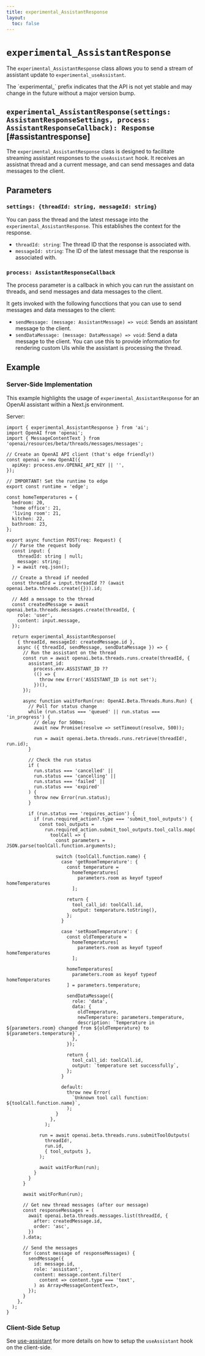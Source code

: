 ```yaml
---
title: experimental_AssistantResponse
layout:
  toc: false
---
```



# `experimental_AssistantResponse`

The `experimental_AssistantResponse` class allows you to send a stream of assistant update to `experimental_useAssistant`.

<Callout>
  The `experimental_` prefix indicates that the API is not yet stable and may
  change in the future without a major version bump.
</Callout>

## `experimental_AssistantResponse(settings: AssistantResponseSettings, process: AssistantResponseCallback): Response` [#assistantresponse]

The `experimental_AssistantResponse` class is designed to facilitate streaming assistant responses to the `useAssistant` hook.
It receives an assistnat thread and a current message, and can send messages and data messages to the client.

## Parameters

### `settings: {threadId: string, messageId: string}`

You can pass the thread and the latest message into the `experimental_AssistantResponse`. This establishes the context for the response.

- `threadId: string`: The thread ID that the response is associated with.
- `messageId: string`: The ID of the latest message that the response is associated with.

### `process: AssistantResponseCallback`

The process parameter is a callback in which you can run the assistant on threads, and send messages and data messages to the client.

It gets invoked with the following funcctions that you can use to send messages and data messages to the client:

- `sendMessage: (message: AssistantMessage) => void`: Sends an assistant message to the client.
- `sendDataMessage: (message: DataMessage) => void`: Send a data message to the client. You can use this to provide information for rendering custom UIs while the assistant is processing the thread.

## Example

### Server-Side Implementation

This example highlights the usage of `experimental_AssistantResponse`
for an OpenAI assistant within a Next.js environment.

Server:

```tsx filename="app/api/assistant/route.ts"
import { experimental_AssistantResponse } from 'ai';
import OpenAI from 'openai';
import { MessageContentText } from 'openai/resources/beta/threads/messages/messages';

// Create an OpenAI API client (that's edge friendly!)
const openai = new OpenAI({
  apiKey: process.env.OPENAI_API_KEY || '',
});

// IMPORTANT! Set the runtime to edge
export const runtime = 'edge';

const homeTemperatures = {
  bedroom: 20,
  'home office': 21,
  'living room': 21,
  kitchen: 22,
  bathroom: 23,
};

export async function POST(req: Request) {
  // Parse the request body
  const input: {
    threadId: string | null;
    message: string;
  } = await req.json();

  // Create a thread if needed
  const threadId = input.threadId ?? (await openai.beta.threads.create({})).id;

  // Add a message to the thread
  const createdMessage = await openai.beta.threads.messages.create(threadId, {
    role: 'user',
    content: input.message,
  });

  return experimental_AssistantResponse(
    { threadId, messageId: createdMessage.id },
    async ({ threadId, sendMessage, sendDataMessage }) => {
      // Run the assistant on the thread
      const run = await openai.beta.threads.runs.create(threadId, {
        assistant_id:
          process.env.ASSISTANT_ID ??
          (() => {
            throw new Error('ASSISTANT_ID is not set');
          })(),
      });

      async function waitForRun(run: OpenAI.Beta.Threads.Runs.Run) {
        // Poll for status change
        while (run.status === 'queued' || run.status === 'in_progress') {
          // delay for 500ms:
          await new Promise(resolve => setTimeout(resolve, 500));

          run = await openai.beta.threads.runs.retrieve(threadId!, run.id);
        }

        // Check the run status
        if (
          run.status === 'cancelled' ||
          run.status === 'cancelling' ||
          run.status === 'failed' ||
          run.status === 'expired'
        ) {
          throw new Error(run.status);
        }

        if (run.status === 'requires_action') {
          if (run.required_action?.type === 'submit_tool_outputs') {
            const tool_outputs =
              run.required_action.submit_tool_outputs.tool_calls.map(
                toolCall => {
                  const parameters = JSON.parse(toolCall.function.arguments);

                  switch (toolCall.function.name) {
                    case 'getRoomTemperature': {
                      const temperature =
                        homeTemperatures[
                          parameters.room as keyof typeof homeTemperatures
                        ];

                      return {
                        tool_call_id: toolCall.id,
                        output: temperature.toString(),
                      };
                    }

                    case 'setRoomTemperature': {
                      const oldTemperature =
                        homeTemperatures[
                          parameters.room as keyof typeof homeTemperatures
                        ];

                      homeTemperatures[
                        parameters.room as keyof typeof homeTemperatures
                      ] = parameters.temperature;

                      sendDataMessage({
                        role: 'data',
                        data: {
                          oldTemperature,
                          newTemperature: parameters.temperature,
                          description: `Temperature in ${parameters.room} changed from ${oldTemperature} to ${parameters.temperature}`,
                        },
                      });

                      return {
                        tool_call_id: toolCall.id,
                        output: `temperature set successfully`,
                      };
                    }

                    default:
                      throw new Error(
                        `Unknown tool call function: ${toolCall.function.name}`,
                      );
                  }
                },
              );

            run = await openai.beta.threads.runs.submitToolOutputs(
              threadId!,
              run.id,
              { tool_outputs },
            );

            await waitForRun(run);
          }
        }
      }

      await waitForRun(run);

      // Get new thread messages (after our message)
      const responseMessages = (
        await openai.beta.threads.messages.list(threadId, {
          after: createdMessage.id,
          order: 'asc',
        })
      ).data;

      // Send the messages
      for (const message of responseMessages) {
        sendMessage({
          id: message.id,
          role: 'assistant',
          content: message.content.filter(
            content => content.type === 'text',
          ) as Array<MessageContentText>,
        });
      }
    },
  );
}
```

### Client-Side Setup

See [use-assistant](https://sdk.vercel.ai/docs/api-reference/use-assistant) for more details
on how to setup the `useAssistant` hook on the client-side.
